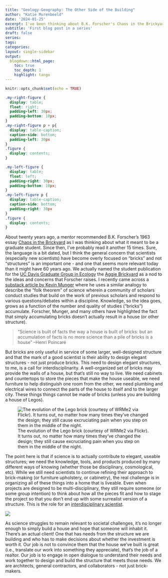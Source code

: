 ```yaml
---
title: "Geology-Geography: The Other Side of the Building"
author: "Katie Murenbeeld"
date: '2024-01-25'
excerpt: I've been thinking about B.K. Forscher's Chaos in the Brickyard essay a lot lately and how my thinking on the folk theorem of science has evolved
subtitle: 'First blog post in a series'
draft: false
series: 
tags: 
categories: 
layout: single-sidebar
output:
  blogdown::html_page:
    toc: true
    toc_depth: 1
    highlight: tango
---
```


```r
knitr::opts_chunk$set(echo = TRUE)
```

```css
.my-right-figure {
  display: table;
  float: right;
  padding-left: 30px;
  padding-bottom: 10px;
}
.my-right-figure p + p{
  display: table-caption;
  caption-side: bottom;
  padding-left: 30px
}
.figure {
  display: contents;
}
```

```css
.my-left-figure {
  display: table;
  float: left;
  padding-right: 30px;
  padding-bottom: 10px;
}
.my-left-figure p {
  display: table-caption;
  caption-side: bottom;
  padding-right: 30px
}
.figure {
  display: contents;
}
```



About twenty years ago, a mentor recommended B.K. Forscher's 1963 essay [Chaos in the Brickyard](https://www.science.org/doi/10.1126/science.142.3590.339.a) as I was thinking about what it meant to be a graduate student. Since then, I've probably read it another 15 times. Sure, the language is a bit dated, but I think the general concern that scientists (especially new scientists) have become overly focused on "bricks" and not "structures" is an important one - and one that seems more relevant today than it might have 60 years ago. We actually named the student publication for the [UC Davis Graduate Group in Ecology](https://ecology.ucdavis.edu/) the [Aggie Brickyard](https://aggiebrickyard.github.io/) as a nod to the ideas and concerns that Forscher raises. I recently came across a [substack article by Kevin Munger](https://kevinmunger.substack.com/p/generalizing-knowledge-of-twitter) where he uses a similar analogy to describe the "folk theorem" of science wherein a community of scholars conduct studies that build on the work of previous scholars and respond to various questions/debates within a discipline. Knowledge, so the idea goes, grows as a function of the number and quality of studies ("bricks") accumulate. Forscher, Munger, and many others have highlighted the fact that simply accumulating bricks doesn't actually result in a house (or other structure). 

> “Science is built of facts the way a house is built of bricks: but an accumulation of facts is no more science than a pile of bricks is a house” --Henri Poincaré

But bricks are only useful in service of some larger, well-designed structure and that the mark of a good scientist is their ability to design elegant structures - not just produce bricks. This need to design elegant structures, to me, is a call for interdisciplinarity. A well-organized set of bricks may provide the walls of a house, but that's still no way to live. We need cabinets and countertops to store the pieces that make the house useable, we need furniture to help distinguish one room from the other, we need plumbing and electrical wires to connect the parts of the house to itself and to the larger city. These things things cannot be made of bricks (unless you are building a house of Legos).

![The evolution of the Lego brick (courtesy of WRMe2 via Flickr). It turns out, no matter how many times they've changed the design; they still cause excruciating pain when you step on them in the middle of the night.](brick_evolution_WRme2.png)



 
The point here is that if science is to actually contribute to elegant, useable structures; we need the knowledge, tools, and products produced by many different ways of knowing (whether those be disciplinary, cosmological, etc). While we still need scientists to continue refining their approach to brick-making (or furniture upholstery, or cabinetry), the real challenge is in organizing all of these things into a home that is liveable. Even when projects are designed to be multi-disciplinary, they still require someone (or some group intention) to think about how all the pieces fit and how to stage the project so that you don't end up with some surrealist version of a structure. This is the role for an [interdisciplinary scientist](https://www.science.org/content/article/changes-world-science-realities-interdisciplinary-training).

![](appia.png)

As science struggles to remain relevant to societal challenges, it's no longer enough to simply build a house and hope that someone will inhabit it. There's an actual client! One that has needs from the structure we are building and who has to make decisions about whether the investment is worth it. Our job is not to convince them that the house we've built is great (i.e., translate our work into something they appreciate), that's the job of a realtor. Our job is to engage in open dialogue to understand their needs and work together to design and build the structure that meets those needs. We are architects, general contractors, and collaborators - not just brick-makers. 

